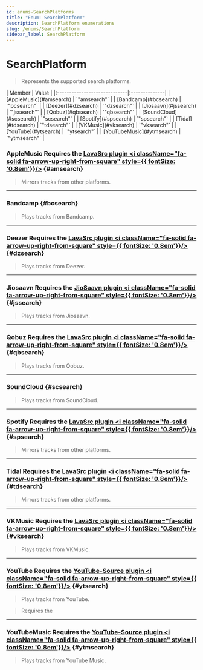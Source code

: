 ```yaml
---
id: enums-SearchPlatforms
title: "Enum: SearchPlatform"
description: SearchPlatform enumerations
slug: /enums/SearchPlatform
sidebar_label: SearchPlatform
---
```



# SearchPlatform

> Represents the supported search platforms.

<Tabs>
        <TabItem value="members" label="Enumeration Members" default>
        | Member                       | Value         |
        |:-----------------------------|:--------------|
        | [AppleMusic](#amsearch)    | `"amsearch"`  |
        | [Bandcamp](#bcsearch)      | `"bcsearch"`  |
        | [Deezer](#dzsearch)        | `"dzsearch"`  |
        | [Jiosaavn](#jssearch)      | `"jssearch"`  |
        | [Qobuz](#qbsearch)         | `"qbsearch"`  |
        | [SoundCloud](#scsearch)    | `"scsearch"`  |
        | [Spotify](#spsearch)       | `"spsearch"`  |
        | [Tidal](#tdsearch)         | `"tdsearch"`  |
        | [VKMusic](#vksearch)       | `"vksearch"`  |
        | [YouTube](#ytsearch)       | `"ytsearch"`  |
        | [YouTubeMusic](#ytmsearch) | `"ytmsearch"` |
        </TabItem>
</Tabs>

### AppleMusic <span className="warning badge">Requires the [LavaSrc plugin <i className="fa-solid fa-arrow-up-right-from-square" style={{ fontSize: '0.8em'}}/>](https://github.com/topi314/LavaSrc)</span> {#amsearch}

> Mirrors tracks from other platforms.

---

### Bandcamp {#bcsearch}

> Plays tracks from Bandcamp.

---

### Deezer <span className="warning badge">Requires the [LavaSrc plugin <i className="fa-solid fa-arrow-up-right-from-square" style={{ fontSize: '0.8em'}}/>](https://github.com/topi314/LavaSrc)</span> {#dzsearch}

> Plays tracks from Deezer.


---

### Jiosaavn <span className="warning badge">Requires the [JioSaavn plugin <i className="fa-solid fa-arrow-up-right-from-square" style={{ fontSize: '0.8em'}}/>](https://github.com/appujet/jiosaavn-plugin)</span> {#jssearch}

> Plays tracks from Jiosaavn.

---

### Qobuz <span className="warning badge">Requires the [LavaSrc plugin <i className="fa-solid fa-arrow-up-right-from-square" style={{ fontSize: '0.8em'}}/>](https://github.com/topi314/LavaSrc)</span> {#qbsearch}

> Plays tracks from Qobuz.

---

### SoundCloud {#scsearch}

> Plays tracks from SoundCloud.

---

### Spotify <span className="warning badge">Requires the [LavaSrc plugin <i className="fa-solid fa-arrow-up-right-from-square" style={{ fontSize: '0.8em'}}/>](https://github.com/topi314/LavaSrc)</span> {#spsearch}

> Mirrors tracks from other platforms.

---

### Tidal <span className="warning badge">Requires the [LavaSrc plugin <i className="fa-solid fa-arrow-up-right-from-square" style={{ fontSize: '0.8em'}}/>](https://github.com/topi314/LavaSrc)</span> {#tdsearch}

> Mirrors tracks from other platforms.

---

### VKMusic <span className="warning badge">Requires the [LavaSrc plugin <i className="fa-solid fa-arrow-up-right-from-square" style={{ fontSize: '0.8em'}}/>](https://github.com/topi314/LavaSrc)</span> {#vksearch}

> Plays tracks from VKMusic.

---

### YouTube <span className="warning badge">Requires the [YouTube-Source plugin <i className="fa-solid fa-arrow-up-right-from-square" style={{ fontSize: '0.8em'}}/>](https://github.com/lavalink-devs/youtube-source)</span> {#ytsearch}

> Plays tracks from YouTube.

> Requires the

---

### YouTubeMusic <span className="warning badge">Requires the [YouTube-Source plugin <i className="fa-solid fa-arrow-up-right-from-square" style={{ fontSize: '0.8em'}}/>](https://github.com/lavalink-devs/youtube-source)</span> {#ytmsearch}

> Plays tracks from YouTube Music.